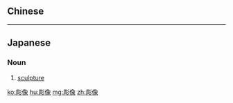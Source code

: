 {{also|雕像}}

==Chinese==
{{zh-see|雕像}}

----

==Japanese==
{{ja-kanjitab|ちょう|ぞう|yomi=on}}

===Noun===
{{ja-noun|ちょうぞう}}

# [[sculpture]]

[[ko:彫像]]
[[hu:彫像]]
[[mg:彫像]]
[[zh:彫像]]
